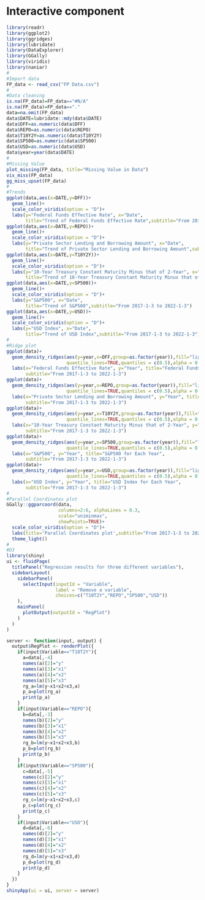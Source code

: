 # Interactive component

```r
library(readr)
library(ggplot2)
library(ggridges)
library(lubridate)
library(DataExplorer)
library(GGally)
library(viridis)
library(naniar)
#
#Import data
FP_data <- read_csv("FP Data.csv")
#
#Data cleaning
is.na(FP_data)=FP_data=="#N/A"
is.na(FP_data)=FP_data=="."
data=na.omit(FP_data)
data$DATE=lubridate::mdy(data$DATE)
data$DFF=as.numeric(data$DFF)
data$REPO=as.numeric(data$REPO)
data$T10Y2Y=as.numeric(data$T10Y2Y)
data$SP500=as.numeric(data$SP500)
data$USD=as.numeric(data$USD)
data$year=year(data$DATE)
#
#Missing Value
plot_missing(FP_data, title="Missing Value in Data")
vis_miss(FP_data)
gg_miss_upset(FP_data)
#
#Trends 
ggplot(data,aes(x=DATE,y=DFF))+
  geom_line()+
  scale_color_viridis(option = "D")+
  labs(y="Federal Funds Effective Rate", x="Date",
       title="Trend of Federal Funds Effective Rate",subtitle="From 2017-1-3 to 2022-1-3")
ggplot(data,aes(x=DATE,y=REPO))+
  geom_line()+
  scale_color_viridis(option = "D")+
  labs(y="Private Sector Lending and Borrowing Amount", x="Date",
       title="Trend of Private Sector Lending and Borrowing Amount",subtitle="From 2017-1-3 to 2022-1-3")
ggplot(data,aes(x=DATE,y=T10Y2Y))+
  geom_line()+
  scale_color_viridis(option = "D")+
  labs(y="10-Year Treasury Constant Maturity Minus that of 2-Year", x="Date",
       title="Trend of 10-Year Treasury Constant Maturity Minus that of 2-Year",subtitle="From 2017-1-3 to 2022-1-3")
ggplot(data,aes(x=DATE,y=SP500))+
  geom_line()+
  scale_color_viridis(option = "D")+
  labs(y="S&P500", x="Date",
       title="Trend of S&P500",subtitle="From 2017-1-3 to 2022-1-3")
ggplot(data,aes(x=DATE,y=USD))+
  geom_line()+
  scale_color_viridis(option = "D")+
  labs(y="USD Index", x="Date",
       title="Trend of USD Index",subtitle="From 2017-1-3 to 2022-1-3")
#
#Ridge plot
ggplot(data)+
  geom_density_ridges(aes(y=year,x=DFF,group=as.factor(year)),fill="lightblue",
                      quantile_lines=TRUE,quantiles = c(0.5),alpha = 0.5)+
  labs(x="Federal Funds Effective Rate", y="Year", title="Federal Funds Effective Rate for Each Year",
       subtitle="From 2017-1-3 to 2022-1-3")
ggplot(data)+
  geom_density_ridges(aes(y=year,x=REPO,group=as.factor(year)),fill="lightblue",
                      quantile_lines=TRUE,quantiles = c(0.5),alpha = 0.5)+
  labs(x="Private Sector Lending and Borrowing Amount", y="Year", title="Private Sector Lending&Borrowing Amount for Each Year",
       subtitle="From 2017-1-3 to 2022-1-3")
ggplot(data)+
  geom_density_ridges(aes(y=year,x=T10Y2Y,group=as.factor(year)),fill="lightblue",
                      quantile_lines=TRUE,quantiles = c(0.5),alpha = 0.5)+
  labs(x="10-Year Treasury Constant Maturity Minus that of 2-Year", y="Year", title="10-Year Treasury Constant Maturity Minus that of 2-Year for Each Year",
       subtitle="From 2017-1-3 to 2022-1-3")
ggplot(data)+
  geom_density_ridges(aes(y=year,x=SP500,group=as.factor(year)),fill="lightblue",
                      quantile_lines=TRUE,quantiles = c(0.5),alpha = 0.5)+
  labs(x="S&P500", y="Year", title="S&P500 for Each Year",
       subtitle="From 2017-1-3 to 2022-1-3")
ggplot(data)+
  geom_density_ridges(aes(y=year,x=USD,group=as.factor(year)),fill="lightblue",
                      quantile_lines=TRUE,quantiles = c(0.5),alpha = 0.5)+
  labs(x="USD Index", y="Year", title="USD Index for Each Year",
       subtitle="From 2017-1-3 to 2022-1-3")
#
#Parallel Coordinates plot
GGally::ggparcoord(data,
                   columns=2:6, alphaLines = 0.3,
                   scale="uniminmax",
                   showPoints=TRUE)+
  scale_color_viridis(option = "D")+
  labs(title='Parallel Coordinates plot',subtitle="From 2017-1-3 to 2022-1-3")+
  theme_light()
#
#D3
library(shiny)
ui <- fluidPage(
  titlePanel("Regression results for three different variables"),
  sidebarLayout(
    sidebarPanel(
      selectInput(inputId = "Variable",
                  label = "Remove a variable",
                  choices=c("T10T2Y","REPO","SP500","USD"))
    ),
    mainPanel(
      plotOutput(outputId = "RegPlot")
    )
  )
)

server <- function(input, output) {
  output$RegPlot <- renderPlot({
    if(input$Variable=="T10T2Y"){
      a=data[,-4]
      names(a)[2]="y"
      names(a)[3]="x1"
      names(a)[4]="x2"
      names(a)[5]="x3"
      rg_a=lm(y~x1+x2+x3,a)
      p_a=plot(rg_a)
      print(p_a)
    }
    if(input$Variable=="REPO"){
      b=data[,-3]
      names(b)[2]="y"
      names(b)[3]="x1"
      names(b)[4]="x2"
      names(b)[5]="x3"
      rg_b=lm(y~x1+x2+x3,b)
      p_b=plot(rg_b)
      print(p_b)
    }
    if(input$Variable=="SP500"){
      c=data[,-5]
      names(c)[2]="y"
      names(c)[3]="x1"
      names(c)[4]="x2"
      names(c)[5]="x3"
      rg_c=lm(y~x1+x2+x3,c)
      p_c=plot(rg_c)
      print(p_c)
    }
    if(input$Variable=="USD"){
      d=data[,-6]
      names(d)[2]="y"
      names(d)[3]="x1"
      names(d)[4]="x2"
      names(d)[5]="x3"
      rg_d=lm(y~x1+x2+x3,d)
      p_d=plot(rg_d)
      print(p_d)
    }
  })
}
shinyApp(ui = ui, server = server)
```
